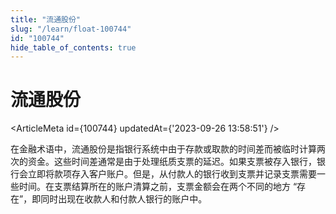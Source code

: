 ```yaml
---
title: "流通股份"
slug: "/learn/float-100744"
id: "100744"
hide_table_of_contents: true
---
```



# 流通股份

<ArticleMeta id={100744} updatedAt={'2023-09-26 13:58:51'} />
<div className='border-solid border-b border-t-0 my-4 border-[var(--ifm-color-gray-300)]' />

在金融术语中，流通股份是指银行系统中由于存款或取款的时间差而被临时计算两次的资金。这些时间差通常是由于处理纸质支票的延迟。如果支票被存入银行，银行会立即将款项存入客户账户。但是，从付款人的银行收到支票并记录支票需要一些时间。在支票结算所在的账户清算之前，支票金额会在两个不同的地方 “存在”，即同时出现在收款人和付款人银行的账户中。
